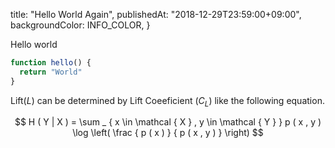 
  title: "Hello World Again",
  publishedAt: "2018-12-29T23:59:00+09:00",
  backgroundColor: INFO_COLOR,
}


Hello world

```js
function hello() {
  return "World"
}
```

Lift($L$) can be determined by Lift Coeeficient ($C_L$) like the following equation.

$$
H ( Y | X ) = \sum _ { x \in \mathcal { X } , y \in \mathcal { Y } } p ( x , y ) \log \left( \frac { p ( x ) } { p ( x , y ) } \right)
$$
